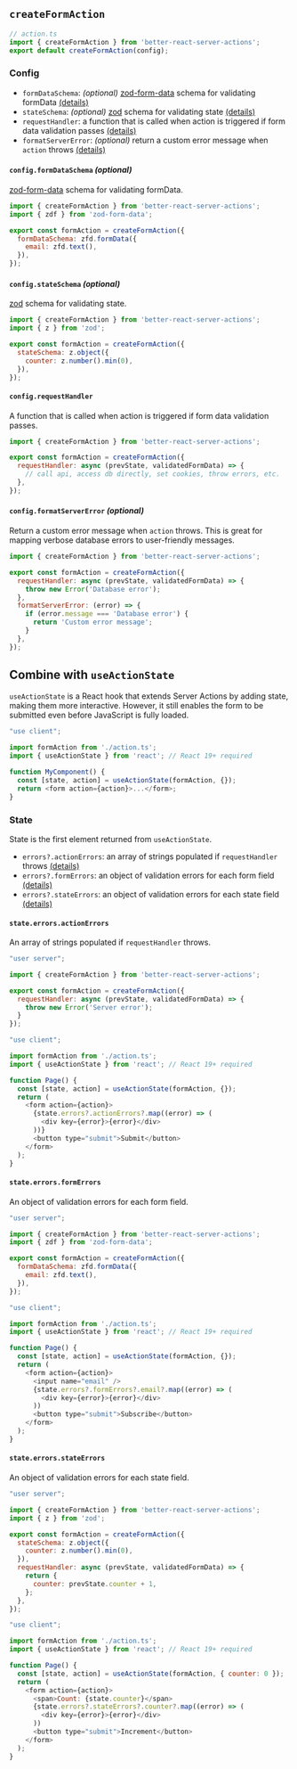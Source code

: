 ## `createFormAction`

```js {3}
// action.ts
import { createFormAction } from 'better-react-server-actions';
export default createFormAction(config);
```

### Config
* `formDataSchema`: *(optional)* [zod-form-data](https://www.npmjs.com/package/zod-form-data) schema for validating formData [(details)](#configformdataschema-optional)
* `stateSchema`: *(optional)* [zod](https://www.npmjs.com/package/zod) schema for validating state [(details)](#configstateschema-optional)
* `requestHandler`: a function that is called when action is triggered if form data validation passes [(details)](#configrequesthandler)
* `formatServerError`: *(optional)* return a custom error message when `action` throws [(details)](#configformatservererror-optional)

#### `config.formDataSchema` *(optional)*

[zod-form-data](https://www.npmjs.com/package/zod-form-data) schema for validating formData.


```js {5-7}
import { createFormAction } from 'better-react-server-actions';
import { zdf } from 'zod-form-data';

export const formAction = createFormAction({
  formDataSchema: zfd.formData({
    email: zfd.text(),
  }),
});
```

#### `config.stateSchema` *(optional)*

[zod](https://www.npmjs.com/package/zod) schema for validating state.

```js {5-7}
import { createFormAction } from 'better-react-server-actions';
import { z } from 'zod';

export const formAction = createFormAction({
  stateSchema: z.object({
    counter: z.number().min(0),
  }),
});
```


#### `config.requestHandler`

A function that is called when action is triggered if form data validation passes.

```js {4-6}
import { createFormAction } from 'better-react-server-actions';

export const formAction = createFormAction({
  requestHandler: async (prevState, validatedFormData) => {
    // call api, access db directly, set cookies, throw errors, etc.
  },
});
```

#### `config.formatServerError` *(optional)*

Return a custom error message when `action` throws. 
This is great for mapping verbose database errors to user-friendly messages.

```js {7-11}
import { createFormAction } from 'better-react-server-actions';

export const formAction = createFormAction({
  requestHandler: async (prevState, validatedFormData) => {
    throw new Error('Database error');
  },
  formatServerError: (error) => {
    if (error.message === 'Database error') {
      return 'Custom error message';
    }
  },
});
```


## Combine with `useActionState`

`useActionState` is a React hook that extends Server Actions by adding state, making them more interactive. 
However, it still enables the form to be submitted even before JavaScript is fully loaded.

```js {7}
"use client";

import formAction from './action.ts';
import { useActionState } from 'react'; // React 19+ required

function MyComponent() {
  const [state, action] = useActionState(formAction, {});
  return <form action={action}>...</form>;
}
```

### State

State is the first element returned from `useActionState`.

* `errors?.actionErrors`: an array of strings populated if `requestHandler` throws [(details)](#stateerrorsactionerrors)
* `errors?.formErrors`: an object of validation errors for each form field [(details)](#stateerrorsformerrors)
* `errors?.stateErrors`: an object of validation errors for each state field [(details)](#stateerrorsstateerrors)

#### `state.errors.actionErrors`

An array of strings populated if `requestHandler` throws.

```js {7}
"user server";

import { createFormAction } from 'better-react-server-actions';

export const formAction = createFormAction({
  requestHandler: async (prevState, validatedFormData) => {
    throw new Error('Server error');
  }
});
```

```js {10-12}
"use client";

import formAction from './action.ts';
import { useActionState } from 'react'; // React 19+ required

function Page() {
  const [state, action] = useActionState(formAction, {});
  return (
    <form action={action}>
      {state.errors?.actionErrors?.map((error) => (
        <div key={error}>{error}</div>
      ))}
      <button type="submit">Submit</button>
    </form>
  );
}
```

#### `state.errors.formErrors`

An object of validation errors for each form field.

```js {7-9}
"user server";

import { createFormAction } from 'better-react-server-actions';
import { zdf } from 'zod-form-data';

export const formAction = createFormAction({
  formDataSchema: zfd.formData({
    email: zfd.text(),
  }),
});
```

```js {11-13}
"use client";

import formAction from './action.ts';
import { useActionState } from 'react'; // React 19+ required

function Page() {
  const [state, action] = useActionState(formAction, {});
  return (
    <form action={action}>
      <input name="email" />
      {state.errors?.formErrors?.email?.map((error) => (
        <div key={error}>{error}</div>
      ))
      <button type="submit">Subscribe</button>
    </form>
  );
}
```

#### `state.errors.stateErrors`

An object of validation errors for each state field.

```js {7-9}
"user server";

import { createFormAction } from 'better-react-server-actions';
import { z } from 'zod';

export const formAction = createFormAction({
  stateSchema: z.object({
    counter: z.number().min(0),
  }),
  requestHandler: async (prevState, validatedFormData) => {
    return {
      counter: prevState.counter + 1,
    };
  },
});
```

```js {11-13}
"use client";

import formAction from './action.ts';
import { useActionState } from 'react'; // React 19+ required

function Page() {
  const [state, action] = useActionState(formAction, { counter: 0 });
  return (
    <form action={action}>
      <span>Count: {state.counter}</span>
      {state.errors?.stateErrors?.counter?.map((error) => (
        <div key={error}>{error}</div>
      ))
      <button type="submit">Increment</button>
    </form>
  );
}
```

